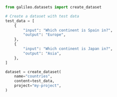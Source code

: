 ```python Python
from galileo.datasets import create_dataset

# Create a dataset with test data
test_data = [
    {
        "input": "Which continent is Spain in?",
        "output": "Europe",
    },
    {
        "input": "Which continent is Japan in?",
        "output": "Asia",
    },
]

dataset = create_dataset(
    name="countries", 
    content=test_data,
    project="my-project",
) 
```
